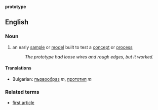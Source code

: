 '''prototype'''

==English==

===Noun===

# an early [[sample]] or [[model]] built to test a [[concept]] or [[process]]
#:''The prototype had loose wires and rough edges, but it worked.''

====Translations====

*Bulgarian: [[първообраз]] ''m'', [[прототип]] ''m''

===Related terms===
*[[first article]]